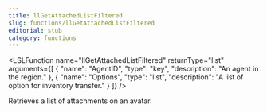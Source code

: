 ```yaml
---
title: llGetAttachedListFiltered
slug: functions/llGetAttachedListFiltered
editorial: stub
category: functions
---
```


<LSLFunction
	name="llGetAttachedListFiltered"
	returnType="list"
	arguments={[
	{
		"name": "AgentID",
		"type": "key",
		"description": "An agent in the region."
	},
	{
		"name": "Options",
		"type": "list",
		"description": "A list of option for inventory transfer."
	}
]}
/>

Retrieves a list of attachments on an avatar.
